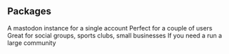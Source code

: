 ## Packages

<CardGroup cols={2}>
  <Card title="Single user" icon="square-1" color="#ea5a0c">
    A mastodon instance for a single account
  </Card>
  <Card title="Small instance" icon="square-2" color="#0285c7">
    Perfect for a couple of users
  </Card>
  <Card title="Medium instance" icon="square-3" color="#16a34a">
    Great for social groups, sports clubs, small businesses
  </Card>
  <Card title="Large instance" icon="square-4" color="#dc2626">
    If you need a run a large community
  </Card>
</CardGroup>
